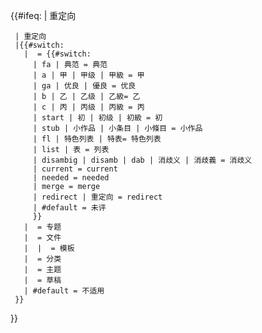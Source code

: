 {{#ifeq: {{pagetype}} | 重定向 
  | 重定向 
  |{{#switch: {{NAMESPACE}}
    | {{ns:1}} = {{#switch: {{lc: {{{class}}} }}
      | fa | 典范 = 典范
      | a | 甲 | 甲级 | 甲級 = 甲
      | ga | 优良 | 優良 = 优良
      | b | 乙 | 乙级 | 乙級= 乙
      | c | 丙 | 丙级 | 丙級 = 丙
      | start | 初 | 初级 | 初級 = 初
      | stub | 小作品 | 小条目 | 小條目 = 小作品
      | fl | 特色列表 | 特表= 特色列表
      | list | 表 = 列表
      | disambig | disamb | dab | 消歧义 | 消歧義 = 消歧义
      | current = current
      | needed = needed
      | merge = merge
      | redirect | 重定向 = redirect
      | #default = 未评
      }}
    | {{ns:5}} = 专题
    | {{ns:7}} = 文件
    | {{ns:11}} | {{ns:829}} = 模板
    | {{ns:15}} = 分类
    | {{ns:101}} = 主题
    | {{ns:119}} = 草稿
    | #default = 不适用
  }}
}}